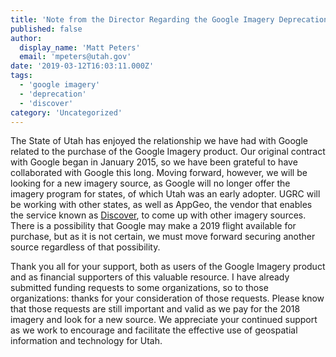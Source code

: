 ```yaml
---
title: 'Note from the Director Regarding the Google Imagery Deprecation'
published: false
author:
  display_name: 'Matt Peters'
  email: 'mpeters@utah.gov'
date: '2019-03-12T16:03:11.000Z'
tags:
  - 'google imagery'
  - 'deprecation'
  - 'discover'
category: 'Uncategorized'
---
```


The State of Utah has enjoyed the relationship we have had with Google related to the purchase of the Google Imagery product. Our original contract with Google began in January 2015, so we have been grateful to have collaborated with Google this long. Moving forward, however, we will be looking for a new imagery source, as Google will no longer offer the imagery program for states, of which Utah was an early adopter. UGRC will be working with other states, as well as AppGeo, the vendor that enables the service known as [Discover](/products/discover), to come up with other imagery sources. There is a possibility that Google may make a 2019 flight available for purchase, but as it is not certain, we must move forward securing another source regardless of that possibility.

Thank you all for your support, both as users of the Google Imagery product and as financial supporters of this valuable resource. I have already submitted funding requests to some organizations, so to those organizations: thanks for your consideration of those requests. Please know that those requests are still important and valid as we pay for the 2018 imagery and look for a new source. We appreciate your continued support as we work to encourage and facilitate the effective use of geospatial information and technology for Utah.


<Contacts subject={frontmatter.title} contactKey="ugrc_director"/>

